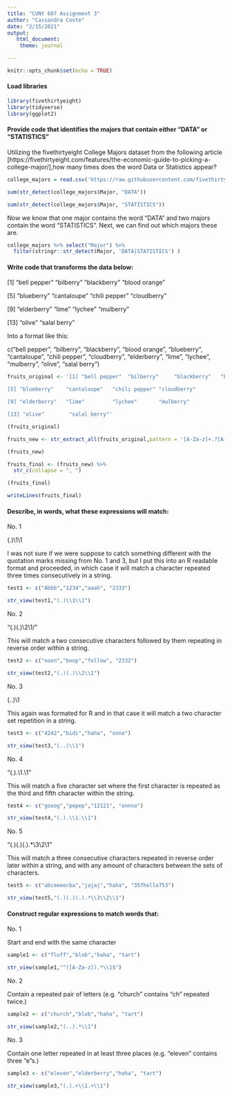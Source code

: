 ---
title: "CUNY 607 Assignment 3"
author: "Cassandra Coste"
date: "2/15/2021"
output:
   html_document:
    theme: journal

---

```{r setup, include=FALSE}
knitr::opts_chunk$set(echo = TRUE)
```


#### Load libraries

```{r load libraries and data, message=FALSE, warning=FALSE}

library(fivethirtyeight)
library(tidyverse)
library(ggplot2)
```



#### Provide code that identifies the majors that contain either “DATA” or “STATISTICS”

Utilizing the fivethirtyeight College Majors dataset from the following article [https://fivethirtyeight.com/features/the-economic-guide-to-picking-a-college-major/],how many times does the word Data or Statistics appear? 

```{r}

college_majors = read.csv('https://raw.githubusercontent.com/fivethirtyeight/data/master/college-majors/majors-list.csv')

sum(str_detect(college_majors$Major, "DATA"))

sum(str_detect(college_majors$Major, "STATISTICS"))

```

Now we know that one major contains the word "DATA" and two majors contain the word "STATISTICS". Next, we can find out which majors these are. 

```{r, message=FALSE, warning=FALSE}

college_majors %>% select("Major") %>% 
  filter(stringr::str_detect(Major, 'DATA|STATISTICS') )

```


#### Write code that transforms the data below:

[1] “bell pepper” “bilberry” “blackberry” “blood orange”

[5] “blueberry” “cantaloupe” “chili pepper” “cloudberry”

[9] “elderberry” “lime” “lychee” “mulberry”

[13] “olive” “salal berry”

Into a format like this:

c(“bell pepper”, “bilberry”, “blackberry”, “blood orange”, “blueberry”, “cantaloupe”, “chili pepper”, “cloudberry”, “elderberry”, “lime”, “lychee”, “mulberry”, “olive”, “salal berry”)


```{r, message=FALSE, warning=FALSE}

fruits_original <- '[1] "bell pepper"  "bilberry"     "blackberry"   "blood orange"

[5] "blueberry"    "cantaloupe"   "chili pepper" "cloudberry"  

[9] "elderberry"   "lime"         "lychee"       "mulberry"    

[13] "olive"        "salal berry"'

(fruits_original)

fruits_new <- str_extract_all(fruits_original,pattern = '[A-Za-z]+.?[A-Za-z]+')

(fruits_new)

fruits_final <- (fruits_new) %>% 
  str_c(collapse = ", ")

(fruits_final)

writeLines(fruits_final)

```


#### Describe, in words, what these expressions will match:

No. 1 

(.)\1\1

I was not sure if we were suppose to catch something different with the quotation marks missing from No. 1 and 3, but I put this into an R readable format and proceeded, in which case it will match a character repeated three times consecutively in a string. 

```{r, message=FALSE, warning=FALSE}

test1 <- c("Abbb","1234","aaah", "2333")

str_view(test1,"(.)\\1\\1")

```
No. 2  

"(.)(.)\2\1/"

This will match a two consecutive characters followed by them repeating in reverse order within a string.

```{r, message=FALSE, warning=FALSE}

test2 <- c("noon","boop","follow", "2332")

str_view(test2,"(.)(.)\\2\\1")
```


No. 3 

(..)\1

This again was formated for R and in that case it will match a two character set repetition in a string. 


```{r, message=FALSE, warning=FALSE}

test3 <- c("4242","bidi","haha", "onno")

str_view(test3,"(..)\\1")
```


No. 4 

“(.).\1.\1”

This will match a five character set where the first character is repeated as the third and fifth character within the string.

```{r, message=FALSE, warning=FALSE}

test4 <- c("gooog","pepep","12121", "onnno")

str_view(test4,"(.).\\1.\\1")
```
No. 5

"(.)(.)(.).*\3\2\1"

This will match a three consecutive characters repeated in reverse order later within a string, and with any amount of characters between the sets of characters.

```{r, message=FALSE, warning=FALSE}

test5 <- c("abceeeecba","jajaj","haha", "357hello753")

str_view(test5,"(.)(.)(.).*\\3\\2\\1")
```

#### Construct regular expressions to match words that:

No. 1 

Start and end with the same character

```{r, message=FALSE, warning=FALSE}

sample1 <- c("fluff","blob","haha", "tart")

str_view(sample1,"^([A-Za-z]).*\\1$")
```


No. 2 

Contain a repeated pair of letters (e.g. "church" contains "ch" repeated twice.)

```{r, message=FALSE, warning=FALSE}

sample2 <- c("church","blob","haha", "tart")

str_view(sample2,"(..).*\\1")
```

No. 3 

Contain one letter repeated in at least three places (e.g. "eleven" contains three "e"s.)

```{r, message=FALSE, warning=FALSE}

sample3 <- c("eleven","elderberry","haha", "tart")

str_view(sample3,"(.).+\\1.+\\1")
```
